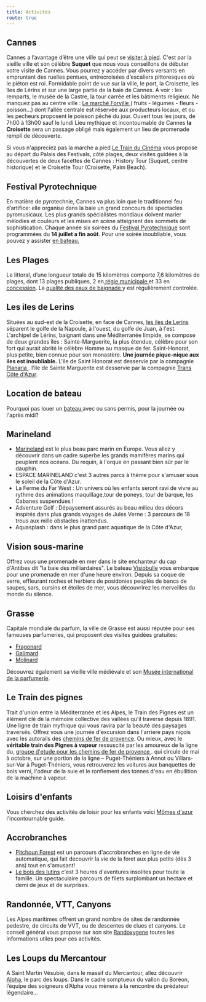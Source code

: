 ---
title: Activités
route: true
---

## Cannes

Cannes a l’avantage d’être une ville qui peut se <a href="http://www.cannes.com/images/stories/docs/tourisme/visitez_cannes/plancannesapieds.pdf">visiter à pied</a>.
C'est par la vieille ville et son célèbre **Suquet** que nous vous conseillons de débuter votre visite de Cannes.
Vous pourrez y accéder par divers versants en empruntant des ruelles pentues, entrecroisées d’escaliers pittoresques où le piéton est roi.
Formidable point de vue sur la ville, le port, la Croisette, les îles de Lérins et sur une large partie de la baie de Cannes.
À voir : les remparts, le musée de la Castre, la tour carrée et les bâtiments religieux.
Ne manquez pas au centre ville : <a href="http://freeriders2.over-blog.com/article-le-marche-forville-de-cannes-79751556.html">Le marché Forville </a> ( fruits - légumes - fleurs - poisson...) dont l'allée centrale est réservée aux producteurs locaux,
et ou les pecheurs proposent le poisson pêché du jour. Ouvert tous les jours, de 7h00 à 13h00 sauf le lundi
Lieu mythique et incontournable de Cannes **la Croisette** sera un passage obligé mais également un lieu de promenade rempli de découverte.

Si vous n'appreciez pas la marche a pied <a href="http://www.cannes-petit-train.com/">Le Train du Cinéma</a> vous propose au départ du Palais des Festivals, côté plages,
deux visites guidées à la découvertes de deux facettes de Cannes : History Tour (Suquet, centre historique) et le Croisette Tour (Croisette, Palm Beach).

## Festival Pyrotechnique

En matière de pyrotechnie, Cannes va plus loin que le traditionnel feu d’artifice: elle organise dans la baie un grand concours de spectacles pyromusicaux.
Les plus grands spécialistes mondiaux doivent marier mélodies et couleurs et les mises en scène atteignent des sommets de sophistication.
Chaque année six soirées du <a href="http://www.festival-pyrotechnique-cannes.com">Festival Pyrotechnique</a> sont programmées du **14 juillet a fin août**.
Pour une soirée inoubliable, vous pouvez y assister <a href="http://www.trans-cote-azur.com/cannes-feux-d-artifices.php">en bateau.</a>

## Les Plages

Le littoral, d’une longueur totale de 15 kilomètres comporte 7,6 kilomètres de plages, dont 13 plages publiques, 2 en<a href=" http://www.cannes.com/dmdocuments/dep_plages.pdf"> régie municipale </a> et 33 en <a href="http://www.plagesdecannes.com/liste_plages.php">concession</a>.
La <a href="http://www.cannes.com/index.php?option=com_content&view=article&id=93&Itemid=2457696&lang=fr">qualité des eaux de baignade </a>y est régulièrement controlée.

## Les iles de Lerins

Situées au sud-est de la Croisette, en face de Cannes, <a href="http://www.cannes.travel/spip.php?article452">les iles de Lerins </a>séparent le golfe de la Napoule, à l'ouest, du golfe de Juan, à l'est.
L'archipel de Lérins, baignant dans une Méditerranée limpide, se compose de deux grandes îles :
Sainte-Marguerite, la plus étendue, célèbre pour son fort qui aurait abrité le célèbre Homme au masque de fer.
Saint-Honorat, plus petite, bien connue pour son monastère.
**Une journée pique-nique aux iles est inoubliable.**
L'ile de Saint Honorat est desservie par la compagnie <a href="http://www.cannes-ilesdelerins.com/">Planaria </a>.
l'ile de Sainte Marguerite est desservie par la compagnie <a href="http://www.trans-cote-azur.com/cannes-ile-sainte-marguerite.php">Trans Côte d'Azur</a>.

## Location de bateau

Pourquoi pas louer un <a href="http://www.location-bateaux-cannes.com/">bateau </a>avec ou sans permis, pour la journée ou l'après midi?

## Marineland

- <a href="http://www.marineland.fr/">Marineland</a> est le plus beau parc marin en Europe. Vous allez y découvrir dans un cadre superbe les grands mamifères marins qui peuplent nos océans.
Du requin, à l'orque en passant bien sûr par le dauphin.
- ESPACE MARINELAND c'est 3 autres parcs à thème pour s'amuser sous le soleil de la Côte d'Azur.
- La Ferme du Far West : Un univers où les enfants seront ravi de vivre au rythme des animations maquillage,tour de poneys, tour de barque, les Cabanes suspendues !
- Adventure Golf : Dépaysement assurés au beau milieu des décors inspirés dans plus grands voyages de Jules Verne : 3 parcours de 18 trous aux mille obstacles inattendus.
- Aquasplash : dans le plus grand parc aquatique de la Côte d'Azur,

## Vision sous-marine

Offrez vous une promenade en mer dans le site enchanteur du cap d'Antibes dit "la baie des milliardaires".
Le bateau <a href="http://www.theoule-sur-mer.org/index.php?id=4481">Visiobulle</a> vous embarque pour une promenade en mer d'une heure environ.
Depuis sa coque de verre, effleurant roches et herbiers de posidonies peuplés de bancs de saupes, sars, oursins et étoiles de mer,
vous découvrirez les merveilles du monde du silence.

## Grasse

Capitale mondiale du parfum, la ville de Grasse est aussi réputée pour ses fameuses parfumeries, qui proposent des visites guidées gratuites:

- <a href="http://www.fragonard.com/">Fragonard</a>
- <a href="http://www.galimard.com/">Galimard</a>
- <a href="http://www.molinard.com/">Molinard</a>

Découvrez également sa vieille ville médiévale et son <a href="http://www.museesdegrasse.com/">Musée international de la parfumerie</a>.

## Le Train des pignes

Trait d'union entre la Méditerranée et les Alpes, le Train des Pignes est un élément clé de la mémoire collective des vallées qu’il traverse depuis 1891.
Une ligne de train mythique qui vous ravira par la beauté des paysages traversés.
Offrez vous une journée d'excursion dans l'arriere pays niçois avec les autorails des <a href="http://www.trainprovence.com/">chemins de fer de provence</a>.
Ou mieux, avec le **véritable train des Pignes à vapeur** ressuscité par les amoureux de la ligne du, <a href="http://gecp.asso.fr/">groupe d'etude pour les chemins de fer de provence </a>.
qui circule de mai à octobre, sur une portion de la ligne – Puget-Théniers à Annot ou Villars-sur-Var à Puget-Théniers,
vous retrouverez les voitures aux banquettes de bois verni, l'odeur de la suie et le ronflement des tonnes d'eau en ébullition de la machine à vapeur.

## Loisirs d'enfants

Vous cherchez des activités de loisir pour les enfants voici <a href="http://www.momesdazur.com">Mômes d'azur</a> l'incontournable guide.

## Accrobranches

- <a href="http://www.azur-labyrinthe.com/pitchoun_forest.html">Pitchoun Forest</a> est un parcours d'accrobranches en ligne de vie automatique, qui fait decouvrir la vie de la foret aux plus petits (dès 3 ans) tout en s'amusant!
- <a href="http://www.leboisdeslutins.com/index2.html">Le bois des lutins</a> c'est 3 heures d'aventures insolites pour toute la famille. Un spectaculaire parcours de filets surplombant un hectare et demi de jeux et de surprises.

## Randonnée, VTT, Canyons

Les Alpes maritimes offrent un grand nombre de sites de randonnée pedestre, de circuits de VVT, ou de descentes de clues et canyons.
Le conseil général vous propose sur son site <a href="http://www.randoxygene.org/pge/rando_pe/rubrique_rando.php?rubrique=1&zone=1">Randoxygene</a> toutes les informations utiles pour ces activités.

## Les Loups du Mercantour

A Saint Martin Vésubie, dans le massif du Mercantour, allez découvrir <a href="http://www.alpha-loup.com/accueil.php">Alpha</a>, le parc des loups.
Dans le cadre somptueux du vallon du Boréon, l’équipe des soigneurs d’Alpha vous mènera à la rencontre du prédateur légendaire...
